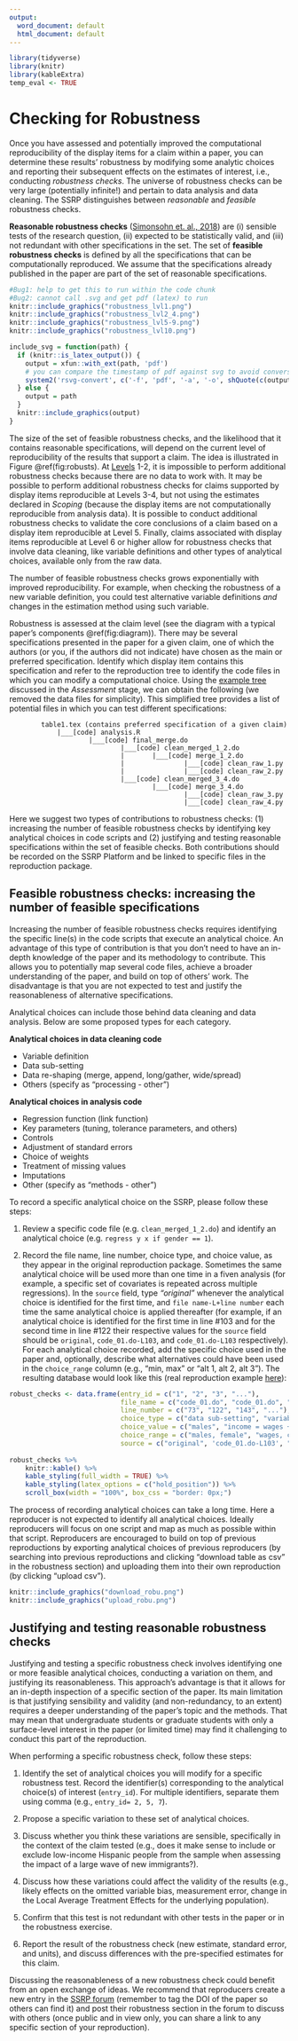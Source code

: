 ```yaml
---
output:
  word_document: default
  html_document: default
---
```

```r
library(tidyverse)
library(knitr)
library(kableExtra)
temp_eval <- TRUE
```

# Checking for Robustness {#robust}

Once you have assessed and potentially improved the computational reproducibility of the display items for a claim within a paper, you can determine these results' robustness by modifying some analytic choices and reporting their subsequent effects on the estimates of interest, i.e., conducting *robustness checks*. The universe of robustness checks can be very large (potentially infinite!) and pertain to data analysis and data cleaning. The SSRP distinguishes between *reasonable* and *feasible* robustness checks. 

**Reasonable robustness checks** ([Simonsohn et. al., 2018](https://urisohn.com/sohn_files/wp/wordpress/wp-content/uploads/Paper-Specification-curve-2018-11-02.pdf)) are (i) sensible tests of the research question, (ii) expected to be statistically valid, and (iii) not redundant with other specifications in the set. The set of **feasible robustness checks** is defined by all the specifications that can be computationally reproduced. We assume that the specifications already published in the paper are part of the set of reasonable specifications.



```r
#Bug1: help to get this to run within the code chunk
#Bug2: cannot call .svg and get pdf (latex) to run
knitr::include_graphics("robustness_lvl1.png")
knitr::include_graphics("robustness_lvl2_4.png")
knitr::include_graphics("robustness_lvl5-9.png")
knitr::include_graphics("robustness_lvl10.png")
```


```r
include_svg = function(path) {
  if (knitr::is_latex_output()) {
    output = xfun::with_ext(path, 'pdf')
    # you can compare the timestamp of pdf against svg to avoid conversion if necessary
    system2('rsvg-convert', c('-f', 'pdf', '-a', '-o', shQuote(c(output, path))))
  } else {
    output = path
  }
  knitr::include_graphics(output)
}
```

The size of the set of feasible robustness checks, and the likelihood that it contains reasonable specifications, will depend on the current level of reproducibility of the results that support a claim. The idea is illustrated in Figure \@ref(fig:robusts). At [Levels](#levels-of-computational-reproducibility-for-a-specific-output) 1-2, it is impossible to perform additional robustness checks because there are no data to work with. It may be possible to perform additional robustness checks for claims supported by display items reproducible at Levels 3-4, but not using the estimates declared in *Scoping* (because the display items are not computationally reproducible from analysis data). It is possible to conduct additional robustness checks to validate the core conclusions of a claim based on a display item reproducible at Level 5. Finally, claims associated with display items reproducible at Level 6 or higher allow for robustness checks that involve data cleaning, like variable definitions and other types of analytical choices, available only from the raw data.

The number of feasible robustness checks grows exponentially with improved reproducibility. For example, when checking the robustness of a new variable definition, you could test alternative variable definitions *and* changes in the estimation method using such variable.

Robustness is assessed at the claim level (see the diagram with a typical paper's components \@ref(fig:diagram)). There may be several specifications presented in the paper for a given claim, one of which the authors (or you, if the authors did not indicate) have chosen as the main or preferred specification. Identify which display item contains this specification and refer to the reproduction tree to identify the code files in which you can modify a computational choice. Using the [example tree](#complete-tree) discussed in the *Assessment* stage, we can obtain the following (we removed the data files for simplicity). This simplified tree provides a list of potential files in which you can test different  specifications: 

```
        table1.tex (contains preferred specification of a given claim)
            |___[code] analysis.R
                    |___[code] final_merge.do
                            |___[code] clean_merged_1_2.do
                            |       |___[code] merge_1_2.do
                            |               |___[code] clean_raw_1.py
                            |               |___[code] clean_raw_2.py
                            |___[code] clean_merged_3_4.do
                                    |___[code] merge_3_4.do
                                            |___[code] clean_raw_3.py
                                            |___[code] clean_raw_4.py
```

Here we suggest two types of contributions to robustness checks: (1) increasing the number of feasible robustness checks by identifying key analytical choices in code scripts and (2) justifying and testing reasonable specifications within the set of feasible checks. Both contributions should be recorded on the SSRP Platform and be linked to specific files in the reproduction package.

## Feasible robustness checks: increasing the number of feasible specifications

Increasing the number of feasible robustness checks requires identifying the specific line(s) in the code scripts that execute an analytical choice. An advantage of this type of contribution is that you don't need to have an in-depth knowledge of the paper and its methodology to contribute. This allows you to potentially map several code files, achieve a broader understanding of the paper, and build on top of others' work. The disadvantage is that you are not expected to test and justify the reasonableness of alternative specifications.

Analytical choices can include those behind data cleaning and data analysis. Below are some proposed types for each category.   

**Analytical choices in data cleaning code**

- Variable definition
- Data sub-setting
- Data re-shaping (merge, append, long/gather, wide/spread)
- Others (specify as "processing - other")
  
**Analytical choices in analysis code** 

- Regression function (link function)
- Key parameters (tuning, tolerance parameters, and others)
- Controls
- Adjustment of standard errors
- Choice of weights
- Treatment of missing values
- Imputations
- Other (specify as "methods - other")

To record a specific analytical choice on the SSRP, please follow these steps:  

1.  Review a specific code file (e.g. `clean_merged_1_2.do`) and identify an analytical choice (e.g. `regress y x if gender == 1`). 

2.  Record the file name, line number, choice type, and choice value, as they appear in the original reproduction package. Sometimes the same analytical choice will be used more than one time in a fiven analysis (for example, a specific set of covariates is repeated across multiple regressions). In the `source` field, type *“original”* whenever the analytical choice is identified for the first time, and `file name-L+line number` each time the same analytical choice is applied thereafter (for example, if an analytical choice is identified for the first time in line #103 and for the second time in line #122 their respective values for the `source` field should be `original`, `code_01.do-L103`, and `code_01.do-L103` respectively). For each analytical choice recorded, add the specific choice used in the paper and, optionally, describe what alternatives could have been used in the `choice_range` column (e.g., "min, max" or "alt 1, alt 2, alt 3"). The resulting database would look like this (real reproduction example [here](https://osf.io/57h3s/)):

```r
robust_checks <- data.frame(entry_id = c("1", "2", "3", "..."),
                            file_name = c("code_01.do", "code_01.do", "code_05.R", "..."),
                            line_number = c("73", "122", "143", "..."),
                            choice_type = c("data sub-setting", "variable definition", "controls", "..."),
                            choice_value = c("males", "income = wages + capital gains", "age, income, education", "..."),
                            choice_range = c("males, female", "wages, capital gains, gifts", "age, income, education, region", "..."),
                            source = c("original", 'code_01.do-L103', "original", "..."))
                         
robust_checks %>%
    knitr::kable() %>%
    kable_styling(full_width = TRUE) %>%
    kable_styling(latex_options = c("hold_position")) %>%
    scroll_box(width = "100%", box_css = "border: 0px;")
```


The process of recording analytical choices can take a long time. Here a reproducer is not expected to identify all analytical choices. Ideally reproducers will focus on one script and map as much as possible within that script. Reproducers are encouraged to build on top of previous reproductions by exporting analytical choices of previous reproducers (by searching into previous reproductions and clicking "download table as csv" in the robustness section) and uploading them into their own reproduction (by clicking "upload csv"). 


```r

knitr::include_graphics("download_robu.png")
knitr::include_graphics("upload_robu.png")
```

## Justifying and testing reasonable robustness checks

Justifying and testing a specific robustness check involves identifying one or more feasible analytical choices, conducting a variation on them, and justifying its reasonableness. This approach's advantage is that it allows for an in-depth inspection of a specific section of the paper. Its main limitation is that justifying sensibility and validity (and non-redundancy, to an extent) requires a deeper understanding of the paper's topic and the methods. That may mean that undergraduate students or graduate students with only a surface-level interest in the paper (or limited time) may find it challenging to conduct this part of the reproduction.

When performing a specific robustness check, follow these steps: 

1. Identify the set of analytical choices you will modify for a specific robustness test. Record the identifier(s) corresponding to the analytical choice(s) of interest (`entry_id`). For multiple identifiers, separate them using comma (e.g., `entry_id= 2, 5, 7`).

<!--
Eventually, you will be able to search the SSRP database of feasible robustness checks (discussed above) and record the identifier(s) corresponding to the analytical choice(s) of interest (`entry_id`), but you can skip this for now. 
-->

2. Propose a specific variation to these set of analytical choices. 

3. Discuss whether you think these variations are sensible, specifically in the context of the claim tested (e.g., does it make sense to include or exclude low-income Hispanic people from the sample when assessing the impact of a large wave of new immigrants?). 

4. Discuss how these variations could affect the validity of the results (e.g., likely effects on the omitted variable bias, measurement error, change in the Local Average Treatment Effects for the underlying population). 

5. Confirm that this test is not redundant with other tests in the paper or in the robustness exercise. 

6. Report the result of the robustness check (new estimate, standard error, and units), and discuss differences with the pre-specified estimates for this claim.

Discussing the reasonableness of a new robustness check could benefit from an open exchange of ideas. We recommend that reproducers create a new entry in the [SSRP forum](https://forum.socialsciencereproduction.org/) (remember to tag the DOI of the paper so others can find it) and post their robustness section in the forum to discuss with others (once public and in view only, you can share a link to any specific section of your reproduction).



<!--
## Test the robustness of results  

Test the robustness of results to alternative (sensible) specifications

  - Specification curves: DESCRIBE. 
  - Jackknife the preferred estimate: DESCRIBE.  
  - Use ML to select among coriates: DESCRIBE.  
  - Incorporate recent robustness test from Meager et. al. DESCRIBE
-->
